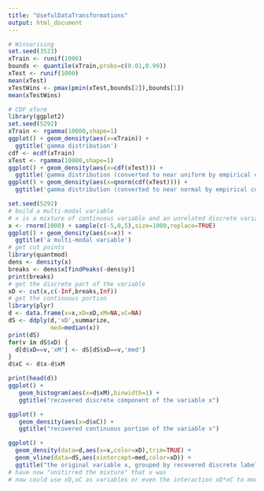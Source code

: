 ```yaml
---
title: "UsefulDataTransformations"
output: html_document
---
```



```r
# Winsorising
set.seed(3523)
xTrain <- runif(1000)
bounds <- quantile(xTrain,probs=c(0.01,0.99))
xTest <- runif(1000)
mean(xTest)
xTestWins <- pmax(pmin(xTest,bounds[2]),bounds[1])
mean(xTestWins)
```

```r
# CDF xform
library(ggplot2)
set.seed(5292)
xTrain <- rgamma(10000,shape=1)
ggplot() + geom_density(aes(x=xTrain)) + 
  ggtitle('gamma distribution')
cdf <- ecdf(xTrain)
xTest <- rgamma(10000,shape=1)
ggplot() + geom_density(aes(x=cdf(xTest))) + 
  ggtitle('gamma distribution (converted to near uniform by empirical cdf')
ggplot() + geom_density(aes(x=qnorm(cdf(xTest)))) + 
  ggtitle('gamma distribution (converted to near normal by empirical cdf and qnorm')
```

```r
set.seed(5292)
# build a multi-modal variable
# x is a mixture of continuous variable and an unrelated discrete variable
x <- rnorm(1000) + sample(c(-5,0,5),size=1000,replace=TRUE)
ggplot() + geom_density(aes(x=x)) + 
  ggtitle('a multi-modal variable')
# get cut points
library(quantmod)
dens <- density(x)
breaks <- dens$x[findPeaks(-dens$y)]
print(breaks)
# get the discrete part of the variable
xD <- cut(x,c(-Inf,breaks,Inf))
# get the continuous portion
library(plyr)
d <- data.frame(x=x,xD=xD,xM=NA,xC=NA)
dS <- ddply(d,'xD',summarize,
            med=median(x))
print(dS)
for(v in dS$xD) {
  d[d$xD==v,'xM'] <- dS[dS$xD==v,'med']
}
d$xC <- d$x-d$xM

print(head(d))
ggplot() +
   geom_histogram(aes(x=d$xM),binwidth=1) +
   ggtitle("recovered discrete component of the variable x")

ggplot() +
   geom_density(aes(x=d$xC)) +
   ggtitle("recovered continuous portion of the variable x")

ggplot() + 
  geom_density(data=d,aes(x=x,color=xD),trim=TRUE) +
  geom_vline(data=dS,aes(xintercept=med,color=xD)) +
  ggtitle("the original variable x, grouped by recovered discrete label")
# have now "unstirred the mixture" that x was
# now could use xD,xC as variables or even the interaction xD*xC to model
```

